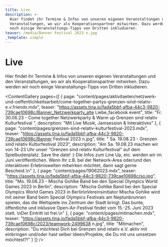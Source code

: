 ```yaml
---
title: Live
description: >-
  Hier findet ihr Termine & Infos von unseren eigenen Veranstaltungen und den
  Veranstaltungen, wo wir als Kooperationspartner mitwirken. Dazu werden wir
  noch einige Veranstaltungs-Tipps von Dritten inkludieren.
teaser: /media/Banner Festival 2023 n.jpg
_template: simple
---
```


# Live

Hier findet ihr Termine & Infos von unseren eigenen Veranstaltungen und den Veranstaltungen, wo wir als Kooperationspartner mitwirken. Dazu werden wir noch einige Veranstaltungs-Tipps von Dritten inkludieren.

<ContentGallery
  pages={[
    {
      page: "content/pages/aktivitaeten/netzwerk-und-oeffentlichkeitsarbeit/come-together-partys-grenzen-sind-relativ-e.v.friends.mdx",
      teaser:
        "https://assets.tina.io/fada5bbf-afba-44c3-9820-739cae10698c/Banner_Netzwerkparty_alte Liebe_facebook event",
      title:
        "Fr. 30.06.23 - Come together Netzwerkparty & Warm up Grenzen sind relativ Kulturfestival ",
      description: "Mit Live Musik, Jamsession & Interaktives"
    },
    {
      page: "content/pages/grenzen-sind-relativ-kulturfestival-2023.mdx",
      teaser:
        "https://assets.tina.io/fada5bbf-afba-44c3-9820-739cae10698c/Banner Festival 2023 n.jpg",
      title: " Sa. 19.08.23 - Grenzen sind relativ Kulturfestival 2023",
      description:
        "Am Sa. 19.08.23 machen wir von 14-23 Uhr unser “Grenzen sind relativ Kulturfestival” auf dem Spielbudenplatz. Save the date! :) Die Infos zum Line Up, etc. werden wir im Juni veröffentlichen. Wenn Ihr z.B. bei der Network-Area oder/und den interaktiven Erlebniswelten mitwirken möchtet, dann sagt gerne Bescheid.\n"
    },
    {
      page: "content/pages/19062023.mdx",
      teaser:
        "https://assets.tina.io/fada5bbf-afba-44c3-9820-739cae10698c/so.jpg",
      title:
        "Mo. 19.06.23 - Mischa Gohlke Band bei den Special Olympics World Games 2023 in Berlin",
      description:
        "Mischa Gohlke Band bei den Special Olympics World Games 2023 in Berlin\nVereinsinitiator Mischa Gohlke wird mit seiner Band beim Special Olympics Festivals am Neptunbrunnen spielen, das die Weltspiele ins Zentrum der Stadt bringt. Das bunte, öffentliche und inklusive Open-Air-Festival findet vom 15.-25. Juni 2023 statt. \nDer Eintritt ist frei.\n"
    },
    {
      page: "content/pages/mitmachen.mdx",
      teaser:
        "https://assets.tina.io/fada5bbf-afba-44c3-9820-739cae10698c/2023/teamwork-2499638 n.jpg",
      title: "Mitmachen",
      description:
        "Du möchtest Dich bei Grenzen sind relativ e.V. aktiv mit einbringen und/oder hast selber Ideen/Projekte, die Du mit uns umsetzen möchtest?!"
    }
  ]}
/>

